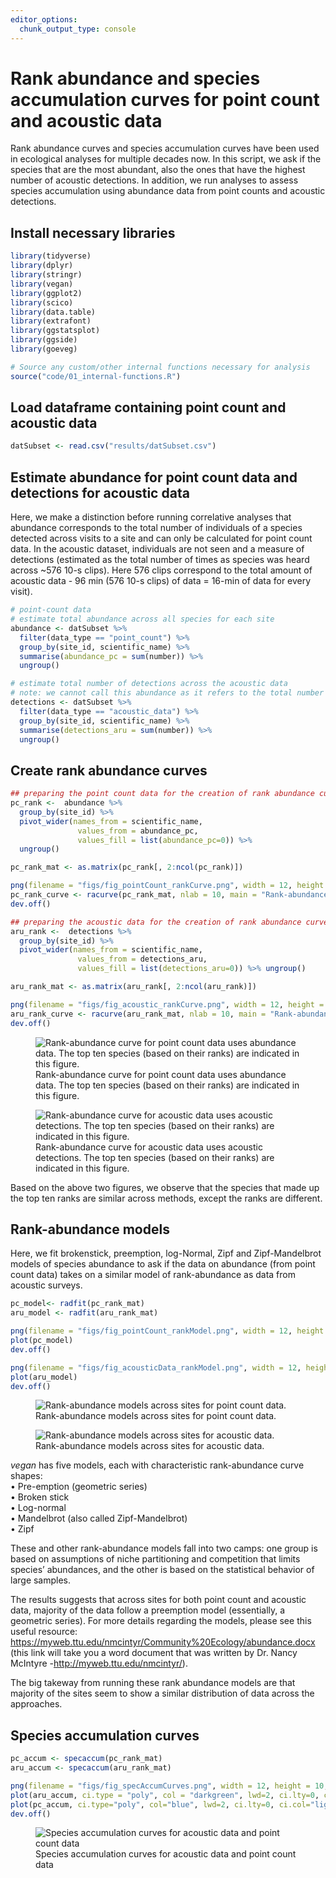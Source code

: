 ```yaml
---
editor_options: 
  chunk_output_type: console
---
```


# Rank abundance and species accumulation curves for point count and acoustic data

Rank abundance curves and species accumulation curves have been used in ecological analyses for multiple decades now. In this script, we ask if the species that are the most abundant, also the ones that have the highest number of acoustic detections. In addition, we run analyses to assess species accumulation using abundance data from point counts and acoustic detections.    

## Install necessary libraries

```r
library(tidyverse)
library(dplyr)
library(stringr)
library(vegan)
library(ggplot2)
library(scico)
library(data.table)
library(extrafont)
library(ggstatsplot)
library(ggside)
library(goeveg)

# Source any custom/other internal functions necessary for analysis
source("code/01_internal-functions.R")
```

## Load dataframe containing point count and acoustic data

```r
datSubset <- read.csv("results/datSubset.csv")
```

## Estimate abundance for point count data and detections for acoustic data

Here, we make a distinction before running correlative analyses that abundance corresponds to the total number of individuals of a species detected across visits to a site and can only be calculated for point count data. In the acoustic dataset, individuals are not seen and a measure of detections (estimated as the total number of times as species was heard across ~576 10-s clips). Here 576 clips correspond to the total amount of acoustic data - 96 min (576 10-s clips) of data = 16-min of data for every visit).

```r
# point-count data
# estimate total abundance across all species for each site
abundance <- datSubset %>%
  filter(data_type == "point_count") %>%
  group_by(site_id, scientific_name) %>% 
  summarise(abundance_pc = sum(number)) %>%
  ungroup()

# estimate total number of detections across the acoustic data
# note: we cannot call this abundance as it refers to the total number of vocalizations across all sites
detections <- datSubset %>%
  filter(data_type == "acoustic_data") %>%
  group_by(site_id, scientific_name) %>% 
  summarise(detections_aru = sum(number)) %>%
  ungroup()
```

## Create rank abundance curves
```r
## preparing the point count data for the creation of rank abundance curves
pc_rank <-  abundance %>%
  group_by(site_id) %>%
  pivot_wider(names_from = scientific_name, 
               values_from = abundance_pc, 
               values_fill = list(abundance_pc=0)) %>% 
  ungroup()

pc_rank_mat <- as.matrix(pc_rank[, 2:ncol(pc_rank)])

png(filename = "figs/fig_pointCount_rankCurve.png", width = 12, height = 10, units = "in", res = 300)
pc_rank_curve <- racurve(pc_rank_mat, nlab = 10, main = "Rank-abundance curve for point count data", ylim = c(0,0.12))
dev.off()

## preparing the acoustic data for the creation of rank abundance curves
aru_rank <-  detections %>%
  group_by(site_id) %>%
  pivot_wider(names_from = scientific_name, 
               values_from = detections_aru, 
               values_fill = list(detections_aru=0)) %>% ungroup()

aru_rank_mat <- as.matrix(aru_rank[, 2:ncol(aru_rank)])

png(filename = "figs/fig_acoustic_rankCurve.png", width = 12, height = 10, units = "in", res = 300)
aru_rank_curve <- racurve(aru_rank_mat, nlab = 10, main = "Rank-abundance curve for acoustic data", ylim = c(0,0.12))
dev.off()
```

![Rank-abundance curve for point count data uses abundance data. The top ten species (based on their ranks) are indicated in this figure. ](figs/fig_pointCount_rankCurve.png)

![Rank-abundance curve for acoustic data uses acoustic detections. The top ten species (based on their ranks) are indicated in this figure.](figs/fig_acoustic_rankCurve.png)

Based on the above two figures, we observe that the species that made up the top ten ranks are similar across methods, except the ranks are different.

## Rank-abundance models

Here, we fit brokenstick, preemption, log-Normal, Zipf and Zipf-Mandelbrot models of species abundance to ask if the data on abundance (from point count data) takes on a similar model of rank-abundance as data from acoustic surveys.

```r
pc_model<- radfit(pc_rank_mat)
aru_model <- radfit(aru_rank_mat)

png(filename = "figs/fig_pointCount_rankModel.png", width = 12, height = 10, units = "in", res = 300)
plot(pc_model)
dev.off()

png(filename = "figs/fig_acousticData_rankModel.png", width = 12, height = 10, units = "in", res = 300)
plot(aru_model)
dev.off()
```

![Rank-abundance models across sites for point count data.](figs/fig_pointCount_rankModel.png)

![Rank-abundance models across sites for acoustic data.](figs/fig_acousticData_rankModel.png)

*vegan* has five models, each with characteristic rank-abundance curve shapes:\
• Pre-emption (geometric series)\
• Broken stick\
• Log-normal\
• Mandelbrot (also called Zipf-Mandelbrot)\
• Zipf

These and other rank-abundance models fall into two camps: one group is based on assumptions of niche partitioning and competition that limits species' abundances, and the other is based on the statistical behavior of large samples.

The results suggests that across sites for both point count and acoustic data, majority of the data follow a preemption model (essentially, a geometric series). For more details regarding the models, please see this useful resource: <https://myweb.ttu.edu/nmcintyr/Community%20Ecology/abundance.docx> (this link will take you a word document that was written by Dr. Nancy McIntyre -<http://myweb.ttu.edu/nmcintyr/>).

The big takeway from running these rank abundance models are that majority of the sites seem to show a similar distribution of data across the approaches.   

## Species accumulation curves  

```r
pc_accum <- specaccum(pc_rank_mat)
aru_accum <- specaccum(aru_rank_mat)

png(filename = "figs/fig_specAccumCurves.png", width = 12, height = 10, units = "in", res = 300)
plot(aru_accum, ci.type = "poly", col = "darkgreen", lwd=2, ci.lty=0, ci.col="lightgreen", ylim = c(0,120), ylab = "Exact method of species accumulation", xlab = "Number of sites", main = "Species accummulation curves for acoustic data (green) and point count data (blue)")
plot(pc_accum, ci.type="poly", col="blue", lwd=2, ci.lty=0, ci.col="lightblue", add= TRUE)
dev.off()
```

![Species accumulation curves for acoustic data and point count data](figs/fig_specAccumCurves.png)

